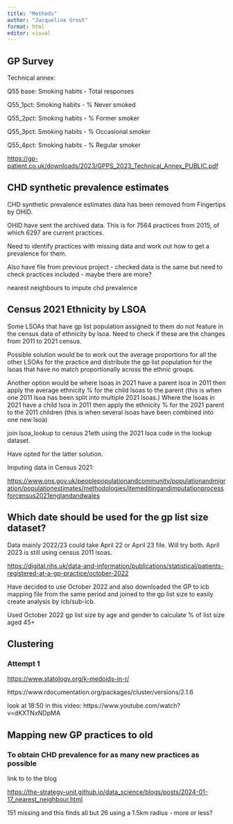 ```yaml
---
title: "Methods"
author: "Jacqueline Grout"
format: html
editor: visual
---
```


## GP Survey

Technical annex:

Q55 base: Smoking habits - Total responses

Q55_1pct: Smoking habits - % Never smoked

Q55_2pct: Smoking habits - % Former smoker

Q55_3pct: Smoking habits - % Occasional smoker

Q55_4pct: Smoking habits - % Regular smoker

<https://gp-patient.co.uk/downloads/2023/GPPS_2023_Technical_Annex_PUBLIC.pdf>

## CHD synthetic prevalence estimates

CHD synthetic prevalence estimates data has been removed from Fingertips by OHID.

OHID have sent the archived data. This is for 7564 practices from 2015, of which 6297 are current practices.

Need to identify practices with missing data and work out how to get a prevalence for them.

Also have file from previous project - checked data is the same but need to check practices included - maybe there are more?

nearest neighbours to impute chd prevalence

## Census 2021 Ethnicity by LSOA

Some LSOAs that have gp list population assigned to them do not feature in the census data of ethnicity by lsoa. Need to check if these are the changes from 2011 to 2021 census.

Possible solution would be to work out the average proportions for all the other LSOAs for the practice and distribute the gp list population for the lsoas that have no match proportionally across the ethnic groups.

Another option would be where lsoas in 2021 have a parent lsoa in 2011 then apply the average ethnicity % for the child lsoas to the parent (this is when one 2011 lsoa has been split into multiple 2021 lsoas.) Where the lsoas in 2021 have a child lsoa in 2011 then apply the ethnicity % for the 2021 parent to the 2011 children (this is when several lsoas have been combined into one new lsoa)

join lsoa_lookup to census 21eth using the 2021 lsoa code in the lookup dataset.

Have opted for the latter solution.

Imputing data in Census 2021:

<https://www.ons.gov.uk/peoplepopulationandcommunity/populationandmigration/populationestimates/methodologies/itemeditingandimputationprocessforcensus2021englandandwales>

## Which date should be used for the gp list size dataset?

Data mainly 2022/23 could take April 22 or April 23 file. Will try both. April 2023 is still using census 2011 lsoas.

<https://digital.nhs.uk/data-and-information/publications/statistical/patients-registered-at-a-gp-practice/october-2022>

Have decided to use October 2022 and also downloaded the GP to icb mapping file from the same period and joined to the gp list size to easily create analysis by icb/sub-icb.

Used October 2022 gp list size by age and gender to calculate % of list size aged 45+

## Clustering

### Attempt 1

<https://www.statology.org/k-medoids-in-r/>

https://www.rdocumentation.org/packages/cluster/versions/2.1.6

look at 18:50 in this video: https://www.youtube.com/watch?v=dKXTNxNDpMA

## Mapping new GP practices to old

### To obtain CHD prevalence for as many new practices as possible

link to to the blog

<https://the-strategy-unit.github.io/data_science/blogs/posts/2024-01-17_nearest_neighbour.html>

151 missing and this finds all but 26 using a 1.5km radius - more or less?
